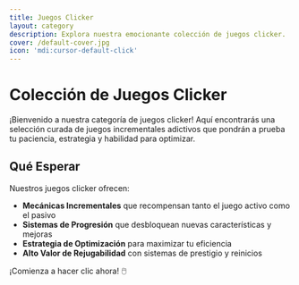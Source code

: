 ```yaml
---
title: Juegos Clicker
layout: category
description: Explora nuestra emocionante colección de juegos clicker. ¡Juegos incrementales adictivos, progresión satisfactoria y diversión infinita te esperan!
cover: /default-cover.jpg
icon: 'mdi:cursor-default-click'
---
```


# Colección de Juegos Clicker

¡Bienvenido a nuestra categoría de juegos clicker! Aquí encontrarás una selección curada de juegos incrementales adictivos que pondrán a prueba tu paciencia, estrategia y habilidad para optimizar.

## Qué Esperar

Nuestros juegos clicker ofrecen:

- **Mecánicas Incrementales** que recompensan tanto el juego activo como el pasivo
- **Sistemas de Progresión** que desbloquean nuevas características y mejoras
- **Estrategia de Optimización** para maximizar tu eficiencia
- **Alto Valor de Rejugabilidad** con sistemas de prestigio y reinicios

¡Comienza a hacer clic ahora! 🖱️
